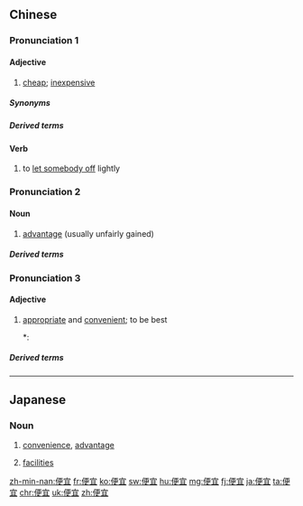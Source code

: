 ==Chinese==
{{zh-forms}}

===Pronunciation 1===
{{zh-pron
|m=piányi
|ma=zh-piányi.ogg
|c=pin4 ji4
|h=pfs=phièn-ngì
|mn=pân-gî/xm,qz:piân-gî
|w=3bi nyi,3bi nyiq
|cat=a,n,v
}}

====Adjective====
{{zh-adj}}

# [[cheap]]; [[inexpensive]]
#: {{zh-x|這 是 鎮 上 最 '''便{pián}宜{yi}''' 的 商店。|This is the '''cheapest''' store in town.}}
#: {{zh-x|用 '''便{pián}宜{yi}''' 的 肉 就 做 不出 好 湯。|'''Cheap''' meat doesn't make good soup.}}

=====Synonyms=====
{{zh-dial}}

=====Derived terms=====
{{zh-der|便宜貨|便宜話|便宜無好貨|便宜主義}}

====Verb====
{{zh-verb}}

# to [[let off|let somebody off]] lightly
#: {{zh-x|你 不能 這麼 便宜 了 他。|You shouldn't let him off so lightly.}}

===Pronunciation 2===
{{zh-pron
|m=piányi
|ma=zh-piányi.ogg
|c=pin4 ji4-2,pin4 ji4
|h=pfs=phièn-ngì
|mn=pân-gî/xm,qz:piân-gî
|cat=n
}}

====Noun====
{{zh-noun}}

# [[advantage]] (usually unfairly gained)
#: {{zh-x|他 每次 幫 我 都 想 佔 我 '''便{pián}宜{yi}'''。|He never helps me without trying to take '''advantage''' of me.}}

=====Derived terms=====
{{zh-der|討便宜:to seek advantage|佔便宜:to gain extra advantage|揀便宜|撿便宜|沾便宜|落便宜|貪便宜|貪小便宜|小便宜|得便宜是落便宜|得便宜處失便宜|拉便宜手兒|佔盡便宜|便宜不過當家}}

===Pronunciation 3===
{{zh-pron
|m=biànyí
|c=bin6 ji4
|cat=a
}}

====Adjective====
{{zh-adj}}

# [[appropriate]] and [[convenient]]; to be best
#*: {{zh-x|我 帶 了 外甥女 過去 ， 倒 也 '''便{biàn}宜{yí}'''。|I will take my niece over, that would be '''best'''.|ref='''1784:''' {{w|Cao Xueqin}}, ''{{w|Dream of the Red Chamber}}, Chapter 003'' ([[:zh:s:紅樓夢/第003回|紅樓夢/第003回]])}}

=====Derived terms=====
{{zh-der|便宜行事|便宜處置|便宜處分|便宜施行|便宜從事}}

{{zh-cat|Beginning}}

----

==Japanese==
{{ja-kanjitab|べん|ぎ|yomi=o}}

===Noun===
{{ja-noun|べんぎ}}

# [[convenience]], [[advantage]]
#: {{ja-usex|ご利用者の'''便宜'''のために詳細な取扱説明書もついてあります。|ご-りようしゃ の '''べんぎ''' の ため に しょうさい な とりあつかい せつめいしょ も ついて あります。|A detailed user manual is also included for the '''convenience''' of users.}}
# [[facilities]]
#: {{ja-usex|故郷は田舎とは言っても優れた'''便宜'''を持っていると思う。|ふるさと は いなか と は いって も すぐれた '''べんぎ''' を もって いる と おも.う。|My home town might be countrified, but I'd say it still has excellent '''facilities'''.}}

[[zh-min-nan:便宜]]
[[fr:便宜]]
[[ko:便宜]]
[[sw:便宜]]
[[hu:便宜]]
[[mg:便宜]]
[[fj:便宜]]
[[ja:便宜]]
[[ta:便宜]]
[[chr:便宜]]
[[uk:便宜]]
[[zh:便宜]]